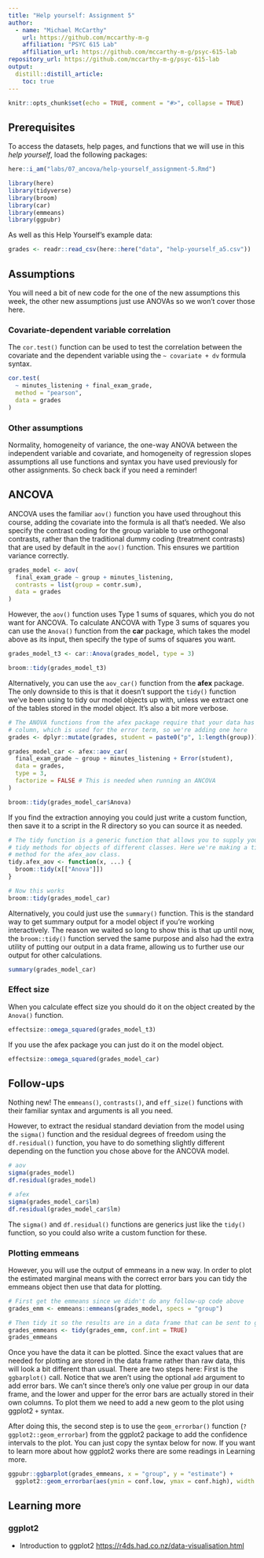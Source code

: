 ```yaml
---
title: "Help yourself: Assignment 5"
author:
  - name: "Michael McCarthy"
    url: https://github.com/mccarthy-m-g
    affiliation: "PSYC 615 Lab"
    affiliation_url: https://github.com/mccarthy-m-g/psyc-615-lab
repository_url: https://github.com/mccarthy-m-g/psyc-615-lab
output:
  distill::distill_article:
    toc: true
---
```


```r
knitr::opts_chunk$set(echo = TRUE, comment = "#>", collapse = TRUE)
```

## Prerequisites

To access the datasets, help pages, and functions that we will use in this *help yourself*, load the following packages:

```r
here::i_am("labs/07_ancova/help-yourself_assignment-5.Rmd")

library(here)
library(tidyverse)
library(broom)
library(car)
library(emmeans)
library(ggpubr)
```

As well as this Help Yourself's example data:

```r
grades <- readr::read_csv(here::here("data", "help-yourself_a5.csv"))
```

## Assumptions

You will need a bit of new code for the one of the new assumptions this week, the other new assumptions just use ANOVAs so we won't cover those here.

### Covariate-dependent variable correlation

The `cor.test()` function can be used to test the correlation between the covariate and the dependent variable using the `~ covariate + dv` formula syntax.

```r
cor.test(
  ~ minutes_listening + final_exam_grade,
  method = "pearson",
  data = grades
)
```

### Other assumptions

Normality, homogeneity of variance, the one-way ANOVA between the independent variable and covariate, and homogeneity of regression slopes assumptions all use functions and syntax you have used previously for other assignments. So check back if you need a reminder!

## ANCOVA

ANCOVA uses the familiar `aov()` function you have used throughout this course, adding the covariate into the formula is all that's needed. We also specify the contrast coding for the group variable to use orthogonal contrasts, rather than the traditional dummy coding (treatment contrasts) that are used by default in the `aov()` function. This ensures we partition variance correctly.

```r
grades_model <- aov(
  final_exam_grade ~ group + minutes_listening,
  contrasts = list(group = contr.sum),
  data = grades
)
```

However, the `aov()` function uses Type 1 sums of squares, which you do not want for ANCOVA. To calculate ANCOVA with Type 3 sums of squares you can use the `Anova()` function from the **car** package, which takes the model above as its input, then specify the type of sums of squares you want.

```r
grades_model_t3 <- car::Anova(grades_model, type = 3)

broom::tidy(grades_model_t3)
```

Alternatively, you can use the `aov_car()` function from the **afex** package. The only downside to this is that it doesn't support the `tidy()` function we've been using to tidy our model objects up with, unless we extract one of the tables stored in the model object. It's also a bit more verbose.

```r
# The ANOVA functions from the afex package require that your data has an ID
# column, which is used for the error term, so we're adding one here
grades <- dplyr::mutate(grades, student = paste0("p", 1:length(group)))

grades_model_car <- afex::aov_car(
  final_exam_grade ~ group + minutes_listening + Error(student),
  data = grades,
  type = 3,
  factorize = FALSE # This is needed when running an ANCOVA
)

broom::tidy(grades_model_car$Anova)
```

If you find the extraction annoying you could just write a custom function, then save it to a script in the R directory so you can source it as needed.

```r
# The tidy function is a generic function that allows you to supply your own
# tidy methods for objects of different classes. Here we're making a tidy
# method for the afex_aov class.
tidy.afex_aov <- function(x, ...) {
  broom::tidy(x[["Anova"]])
}

# Now this works
broom::tidy(grades_model_car)
```

Alternatively, you could just use the `summary()` function. This is the standard way to get summary output for a model object if you're working interactively. The reason we waited so long to show this is that up until now, the `broom::tidy()` function served the same purpose and also had the extra utility of putting our output in a data frame, allowing us to further use our output for other calculations.

```r
summary(grades_model_car)
```

### Effect size

When you calculate effect size you should do it on the object created by the `Anova()` function.

```r
effectsize::omega_squared(grades_model_t3)
```

If you use the afex package you can just do it on the model object.

```r
effectsize::omega_squared(grades_model_car)
```

## Follow-ups

Nothing new! The `emmeans()`, `contrasts()`, and `eff_size()` functions with their familiar syntax and arguments is all you need.

However, to extract the residual standard deviation from the model using the `sigma()` function and the residual degrees of freedom using the `df.residual()` function, you have to do something slightly different depending on the function you chose above for the ANCOVA model.

```r
# aov
sigma(grades_model)
df.residual(grades_model)

# afex
sigma(grades_model_car$lm)
df.residual(grades_model_car$lm)
```

The `sigma()` and `df.residual()` functions are generics just like the `tidy()` function, so you could also write a custom function for these.

### Plotting emmeans

However, you will use the output of emmeans in a new way. In order to plot the estimated marginal means with the correct error bars you can tidy the emmeans object then use that data for plotting.

```r
# First get the emmeans since we didn't do any follow-up code above
grades_emm <- emmeans::emmeans(grades_model, specs = "group")

# Then tidy it so the results are in a data frame that can be sent to ggpubr
grades_emmeans <- tidy(grades_emm, conf.int = TRUE)
grades_emmeans
```

Once you have the data it can be plotted. Since the exact values that are needed for plotting are stored in the data frame rather than raw data, this will look a bit different than usual. There are two steps here: First is the `ggbarplot()` call. Notice that we aren't using the optional `add` argument to add error bars. We can't since there's only one value per group in our data frame, and the lower and upper for the error bars are actually stored in their own columns. To plot them we need to add a new geom to the plot using ggplot2 `+` syntax.

After doing this, the second step is to use the `geom_errorbar()` function (`?ggplot2::geom_errorbar`) from the ggplot2 package to add the confidence intervals to the plot. You can just copy the syntax below for now. If you want to learn more about how ggplot2 works there are some readings in Learning more.

```r
ggpubr::ggbarplot(grades_emmeans, x = "group", y = "estimate") +
  ggplot2::geom_errorbar(aes(ymin = conf.low, ymax = conf.high), width = 0.4)
```

## Learning more

### ggplot2

- Introduction to ggplot2 <https://r4ds.had.co.nz/data-visualisation.html>
